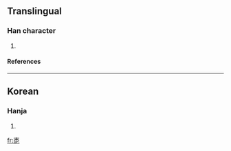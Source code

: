 ==Translingual==
===Han character===
{{Han char|rn=30|rad=口|as=07|sn=10|four=|canj=木十口心 (DJRP)}}
# {{defn|Han|sort=口07}}
====References====
{{Han ref|kx=0193.051|dj=0344.181|hdz=10624.121|uh=551C|ud=21788}}
----
==Korean==
===Hanja===
{{ko-hanja|hangeul=말|rv=mal|mr=mal}}
# {{defn|Korean}}

[[fr:唜]]